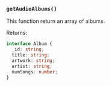 ### `getAudioAlbums()`

This function return an array of albums.

<p className='returns'>Returns:</p>

```ts copy showLineNumbers
interface Album {
  _id: string;
  title: string;
  artwork: string;
  artist: string;
  numSongs: number;
}
```
